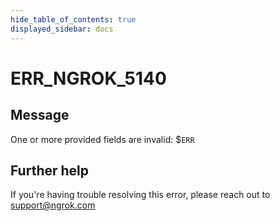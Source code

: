 ```yaml
---
hide_table_of_contents: true
displayed_sidebar: docs
---
```



# ERR_NGROK_5140

## Message

One or more provided fields are invalid: $`ERR`

<ErrorDetails error="err_ngrok_5140" />

## Further help

If you're having trouble resolving this error, please reach out to [support@ngrok.com](mailto:support@ngrok.com?subject=Help%20with%20ERR_NGROK_5140)
